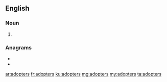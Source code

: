 ==English==

===Noun===
{{head|en|noun plural form}}

# {{plural of|adopter|lang=en}}

===Anagrams===
* {{l|en|pastored}}
* {{l|en|readopts}}

[[ar:adopters]]
[[fr:adopters]]
[[ku:adopters]]
[[mg:adopters]]
[[my:adopters]]
[[ta:adopters]]